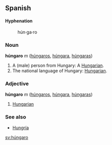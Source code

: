 ==Spanish==
====Hyphenation====
:hún&middot;ga&middot;ro

===Noun===
'''húngaro''' ''m'' ([[húngaros]], [[húngara]], [[húngaras]])

# A (male) person from Hungary: A [[Hungarian]].
# The national language of Hungary: [[Hungarian]].

===Adjective===
'''húngaro''' ''m'' ([[húngaros]], [[húngara]], [[húngaras]])

#[[Hungarian]]

===See also===
*[[Hungría]]

[[sv:húngaro]]